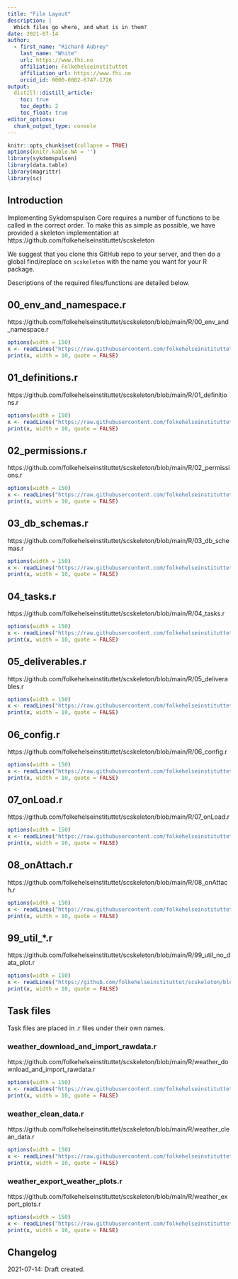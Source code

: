 ```yaml
---
title: "File Layout"
description: |
  Which files go where, and what is in them?
date: 2021-07-14
author:
  - first_name: "Richard Aubrey"
    last_name: "White"
    url: https://www.fhi.no
    affiliation: Folkehelseinstituttet
    affiliation_url: https://www.fhi.no
    orcid_id: 0000-0002-6747-1726
output:
  distill::distill_article:
    toc: true
    toc_depth: 2
    toc_float: true
editor_options: 
  chunk_output_type: console
---
```


```r
knitr::opts_chunk$set(collapse = TRUE)
options(knitr.kable.NA = '')
library(sykdomspulsen)
library(data.table)
library(magrittr)
library(sc)
```

## Introduction

Implementing Sykdomspulsen Core requires a number of functions to be called in the correct order. To make this as simple as possible, we have provided a skeleton implementation at https://github.com/folkehelseinstituttet/scskeleton

We suggest that you clone this GitHub repo to your server, and then do a global find/replace on `scskeleton` with the name you want for your R package.

Descriptions of the required files/functions are detailed below.

## 00_env_and_namespace.r

https://github.com/folkehelseinstituttet/scskeleton/blob/main/R/00_env_and_namespace.r

```r
options(width = 150)
x <- readLines("https://raw.githubusercontent.com/folkehelseinstituttet/scskeleton/main/R/00_env_and_namespace.r")
print(x, width = 10, quote = FALSE)
```

## 01_definitions.r

https://github.com/folkehelseinstituttet/scskeleton/blob/main/R/01_definitions.r

```r
options(width = 150)
x <- readLines("https://raw.githubusercontent.com/folkehelseinstituttet/scskeleton/main/R/01_definitions.r")
print(x, width = 10, quote = FALSE)
```

## 02_permissions.r

https://github.com/folkehelseinstituttet/scskeleton/blob/main/R/02_permissions.r

```r
options(width = 150)
x <- readLines("https://raw.githubusercontent.com/folkehelseinstituttet/scskeleton/main/R/02_permissions.r")
print(x, width = 10, quote = FALSE)
```

## 03_db_schemas.r

https://github.com/folkehelseinstituttet/scskeleton/blob/main/R/03_db_schemas.r

```r
options(width = 150)
x <- readLines("https://raw.githubusercontent.com/folkehelseinstituttet/scskeleton/main/R/03_db_schemas.r")
print(x, width = 10, quote = FALSE)
```

## 04_tasks.r

https://github.com/folkehelseinstituttet/scskeleton/blob/main/R/04_tasks.r

```r
options(width = 150)
x <- readLines("https://raw.githubusercontent.com/folkehelseinstituttet/scskeleton/main/R/04_tasks.r")
print(x, width = 10, quote = FALSE)
```

## 05_deliverables.r

https://github.com/folkehelseinstituttet/scskeleton/blob/main/R/05_deliverables.r

```r
options(width = 150)
x <- readLines("https://raw.githubusercontent.com/folkehelseinstituttet/scskeleton/main/R/05_deliverables.r")
print(x, width = 10, quote = FALSE)
```

## 06_config.r

https://github.com/folkehelseinstituttet/scskeleton/blob/main/R/06_config.r

```r
options(width = 150)
x <- readLines("https://raw.githubusercontent.com/folkehelseinstituttet/scskeleton/main/R/06_config.r")
print(x, width = 10, quote = FALSE)
```

## 07_onLoad.r

https://github.com/folkehelseinstituttet/scskeleton/blob/main/R/07_onLoad.r

```r
options(width = 150)
x <- readLines("https://raw.githubusercontent.com/folkehelseinstituttet/scskeleton/main/R/07_onLoad.r")
print(x, width = 10, quote = FALSE)
```

## 08_onAttach.r

https://github.com/folkehelseinstituttet/scskeleton/blob/main/R/08_onAttach.r

```r
options(width = 150)
x <- readLines("https://raw.githubusercontent.com/folkehelseinstituttet/scskeleton/main/R/08_onAttach.r")
print(x, width = 10, quote = FALSE)
```

## 99_util_*.r

https://github.com/folkehelseinstituttet/scskeleton/blob/main/R/99_util_no_data_plot.r

```r
options(width = 150)
x <- readLines("https://github.com/folkehelseinstituttet/scskeleton/blob/main/R/99_util_no_data_plot.r")
print(x, width = 10, quote = FALSE)
```


## Task files

Task files are placed in .r files under their own names.

### weather_download_and_import_rawdata.r

https://github.com/folkehelseinstituttet/scskeleton/blob/main/R/weather_download_and_import_rawdata.r

```r
options(width = 150)
x <- readLines("https://raw.githubusercontent.com/folkehelseinstituttet/scskeleton/main/R/weather_download_and_import_rawdata.r")
print(x, width = 10, quote = FALSE)
```

### weather_clean_data.r

https://github.com/folkehelseinstituttet/scskeleton/blob/main/R/weather_clean_data.r

```r
options(width = 150)
x <- readLines("https://raw.githubusercontent.com/folkehelseinstituttet/scskeleton/main/R/weather_clean_data.r")
print(x, width = 10, quote = FALSE)
```

### weather_export_weather_plots.r

https://github.com/folkehelseinstituttet/scskeleton/blob/main/R/weather_export_plots.r

```r
options(width = 150)
x <- readLines("https://raw.githubusercontent.com/folkehelseinstituttet/scskeleton/main/R/weather_export_plots.r")
print(x, width = 10, quote = FALSE)
```

## Changelog {.appendix}

2021-07-14: Draft created.


